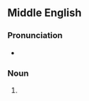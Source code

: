 ==Middle English==

===Pronunciation===
* {{IPA|/ˈlau̯.ri.ɔl/|/lau̯.riˈol/|lang=enm}}

===Noun===
{{head|enm|noun}}

# {{vern|spurge laurel|Spurge laurel|pedia=1}}
#: {{rfquotek|lang=enm|Geoffrey Chaucer}}